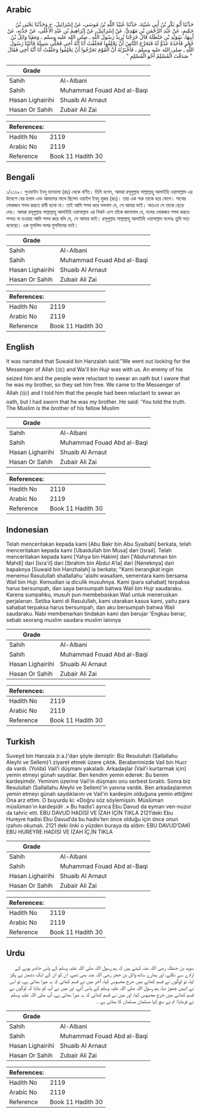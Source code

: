 ## Arabic


<div dir="rtl" lang="ar" style={{fontSize:'larger',backgroundColor:'#f8f9fa',padding:20}}>
حَدَّثَنَا أَبُو بَكْرِ بْنُ أَبِي شَيْبَةَ، حَدَّثَنَا عُبَيْدُ اللَّهِ بْنُ مُوسَى، عَنْ إِسْرَائِيلَ، ح وَحَدَّثَنَا يَحْيَى بْنُ حَكِيمٍ، عَنْ عَبْدِ الرَّحْمَنِ بْنِ مَهْدِيٍّ، عَنْ إِسْرَائِيلَ، عَنْ إِبْرَاهِيمَ بْنِ عَبْدِ الأَعْلَى، عَنْ جَدَّتِهِ، عَنْ أَبِيهَا، سُوَيْدِ بْنِ حَنْظَلَةَ قَالَ خَرَجْنَا نُرِيدُ رَسُولَ اللَّهِ ـ صلى الله عليه وسلم ـ وَمَعَنَا وَائِلُ بْنُ حُجْرٍ فَأَخَذَهُ عَدُوٌّ لَهُ فَتَحَرَّجَ النَّاسُ أَنْ يَحْلِفُوا فَحَلَفْتُ أَنَا أَنَّهُ أَخِي فَخَلَّى سَبِيلَهُ فَأَتَيْنَا رَسُولَ اللَّهِ ـ صلى الله عليه وسلم ـ فَأَخْبَرْتُهُ أَنَّ الْقَوْمَ تَحَرَّجُوا أَنْ يَحْلِفُوا وَحَلَفْتُ أَنَا أَنَّهُ أَخِي فَقَالَ ‏ "‏ صَدَقْتَ الْمُسْلِمُ أَخُو الْمُسْلِمِ ‏"‏ ‏.‏
</div>
<div style={{backgroundColor:'#f8f9fa',padding:20, marginBottom: 10}}><table> <thead> <tr> <th>Grade</th> <th></th> </tr> </thead> <tbody> <tr><td>Sahih</td><td>Al-Albani</td></tr><tr><td>Sahih</td><td>Muhammad Fouad Abd al-Baqi</td></tr><tr><td>Hasan Lighairihi</td><td>Shuaib Al Arnaut</td></tr><tr><td>Hasan Or Sahih</td><td>Zubair Ali Zai</td></tr></tbody></table><table> <thead> <tr> <th>References:</th> <th></th> </tr> </thead> <tbody><tr><td>Hadith No</td><td>2119</td></tr><tr><td>Arabic No</td><td>2119</td></tr><tr><td>Reference</td><td>Book 11 Hadith 30</td></tr></tbody></table></div>

## Bengali


<div dir="ltr" lang="bn" style={{fontSize:'larger',backgroundColor:'#f8f9fa',padding:20}}>
১/২১১৯। সুওয়াইদ ইবনু হানযালা (রাঃ) থেকে বর্ণিত। তিনি বলেন, আমরা রসূলুল্লাহ সাল্লাল্লাহু আলাইহি ওয়াসাল্লাম এর উদ্দেশে বের হলাম এবং আমাদের সাথে ছিলেন ওয়াইল ইবনু হুজর (রাঃ)। তার এক শত্রু তাকে ধরে ফেলে। সাথের লোকজন শপথ করতে রাযী হলো না। তাই আমি শপথ করে বললাম যে, সে আমার ভাই। অতএব সে তাকে ছেড়ে দেয়। আমরা রসূলুল্লাহ সাল্লাল্লাহু আলাইহি ওয়াসাল্লাম এর নিকট এসে তাঁকে জানালাম যে, দলের লোকজন শপথ করতে সম্মত না হওয়ায় আমি শপথ করে বলি যে, সে আমার ভাই। রসূলুল্লাহ সাল্লাল্লাহু আলাইহি ওয়াসাল্লাম বলেনঃ তুমি সত্য বলেছো। এক মুসলিম অপর মুসলিমের ভাই।
</div>
<div style={{backgroundColor:'#f8f9fa',padding:20, marginBottom: 10}}><table> <thead> <tr> <th>Grade</th> <th></th> </tr> </thead> <tbody> <tr><td>Sahih</td><td>Al-Albani</td></tr><tr><td>Sahih</td><td>Muhammad Fouad Abd al-Baqi</td></tr><tr><td>Hasan Lighairihi</td><td>Shuaib Al Arnaut</td></tr><tr><td>Hasan Or Sahih</td><td>Zubair Ali Zai</td></tr></tbody></table><table> <thead> <tr> <th>References:</th> <th></th> </tr> </thead> <tbody><tr><td>Hadith No</td><td>2119</td></tr><tr><td>Arabic No</td><td>2119</td></tr><tr><td>Reference</td><td>Book 11 Hadith 30</td></tr></tbody></table></div>

## English


<div dir="ltr" lang="en" style={{fontSize:'larger',backgroundColor:'#f8f9fa',padding:20}}>
It was narrated that Suwaid bin Hanzalah said:"We went out looking for the Messenger of Allah (ﷺ) and Wa'il bin Hujr was with us. An enemy of his seized him and the people were reluctant to swear an oath but I swore that he was my brother, so they set him free. We came to the Messenger of Allah (ﷺ) and I told him that the people had been reluctant to swear an oath, but I had sworn that he was my brother. He said: 'You told the truth. The Muslim is the brother of his fellow Muslim
</div>
<div style={{backgroundColor:'#f8f9fa',padding:20, marginBottom: 10}}><table> <thead> <tr> <th>Grade</th> <th></th> </tr> </thead> <tbody> <tr><td>Sahih</td><td>Al-Albani</td></tr><tr><td>Sahih</td><td>Muhammad Fouad Abd al-Baqi</td></tr><tr><td>Hasan Lighairihi</td><td>Shuaib Al Arnaut</td></tr><tr><td>Hasan Or Sahih</td><td>Zubair Ali Zai</td></tr></tbody></table><table> <thead> <tr> <th>References:</th> <th></th> </tr> </thead> <tbody><tr><td>Hadith No</td><td>2119</td></tr><tr><td>Arabic No</td><td>2119</td></tr><tr><td>Reference</td><td>Book 11 Hadith 30</td></tr></tbody></table></div>

## Indonesian


<div dir="ltr" lang="id" style={{fontSize:'larger',backgroundColor:'#f8f9fa',padding:20}}>
Telah menceritakan kepada kami [Abu Bakr bin Abu Syaibah] berkata, telah menceritakan kepada kami [Ubaidullah bin Musa] dari [Israil]. Telah menceritakan kepada kami [Yahya bin Hakim] dari ['Abdurrahman bin Mahdi] dari [Isra'il] dari [Ibrahim bin Abdul A'la] dari [Neneknya] dari bapaknya [Suwaid bin Hanzhalah] ia berkata; "Kami berangkat ingin menemui Rasulullah shallallahu 'alaihi wasallam, sementara kami bersama Wail bin Hujr. Kemudian ia diculik musuhnya. Kami (para sahabat) terpaksa harus bersumpah, dan saya bersumpah bahwa Wail bin Hujr saudaraku. Karena sumpahku, musuh pun membebaskan Wail untuk meneruskan perjalanan. Setiba kami di Rasulullah, kami utarakan kasus kami, yaitu para sahabat terpaksa harus bersumpah, dan aku bersumpah bahwa Wail saudaraku. Nabi membenarkan tindakan kami dan berujar 'Engkau benar, sebab seorang muslim saudara muslim lainnya
</div>
<div style={{backgroundColor:'#f8f9fa',padding:20, marginBottom: 10}}><table> <thead> <tr> <th>Grade</th> <th></th> </tr> </thead> <tbody> <tr><td>Sahih</td><td>Al-Albani</td></tr><tr><td>Sahih</td><td>Muhammad Fouad Abd al-Baqi</td></tr><tr><td>Hasan Lighairihi</td><td>Shuaib Al Arnaut</td></tr><tr><td>Hasan Or Sahih</td><td>Zubair Ali Zai</td></tr></tbody></table><table> <thead> <tr> <th>References:</th> <th></th> </tr> </thead> <tbody><tr><td>Hadith No</td><td>2119</td></tr><tr><td>Arabic No</td><td>2119</td></tr><tr><td>Reference</td><td>Book 11 Hadith 30</td></tr></tbody></table></div>

## Turkish


<div dir="ltr" lang="tr" style={{fontSize:'larger',backgroundColor:'#f8f9fa',padding:20}}>
Suveyd bin Hanzala (r.a.)'dan şöyle demiştir: Biz Resulullah (Sallallahu Aleyhi ve Sellem)'i ziyaret etmek üzere çıktık. Beraberimizde Vail bin Hucr da vardı. (Yolda) Vail'i düşmanı yakaladı. Arkadaşlar (Vail'i kurtarmak için) yemin etmeyi günah saydılar. Ben kendim yemin ederek: Bu benim kardeşimdir. Yeminim üzerine Vail'in düşmanı onu serbest bıraktı. Sonra biz Resulullah (Sallallahu Aleyhi ve Sellem)'in yanına vardık. Ben arkadaşlarımın yemin etmeyi günah saydıklarını ve Vail'in kardeşim olduğuna yemin ettiğimi Ona arz ettim. O buyurdu ki: «Doğru söz söylemişsin. Müslüman müslüman'ın kardeşidir .» Bu hadis’i ayrıca Ebu Davud da eyman ven-nuzur da tahric etti. EBU DAVUD HADİSİ VE İZAH İÇİN TIKLA 2121’deki Ebu Hureyre hadisi Ebu Davud’da bu hadis’ten önce olduğu için önce onun izahını okumalı. 2121 deki linki o yüzden buraya da aldım: EBU DAVUD’DAKİ EBU HUREYRE HADİSİ VE İZAH İÇ,İN TIKLA
</div>
<div style={{backgroundColor:'#f8f9fa',padding:20, marginBottom: 10}}><table> <thead> <tr> <th>Grade</th> <th></th> </tr> </thead> <tbody> <tr><td>Sahih</td><td>Al-Albani</td></tr><tr><td>Sahih</td><td>Muhammad Fouad Abd al-Baqi</td></tr><tr><td>Hasan Lighairihi</td><td>Shuaib Al Arnaut</td></tr><tr><td>Hasan Or Sahih</td><td>Zubair Ali Zai</td></tr></tbody></table><table> <thead> <tr> <th>References:</th> <th></th> </tr> </thead> <tbody><tr><td>Hadith No</td><td>2119</td></tr><tr><td>Arabic No</td><td>2119</td></tr><tr><td>Reference</td><td>Book 11 Hadith 30</td></tr></tbody></table></div>

## Urdu


<div dir="rtl" lang="ur" style={{fontSize:'larger',backgroundColor:'#f8f9fa',padding:20}}>
سوید بن حنظلہ رضی اللہ عنہ کہتے ہیں کہ ہم رسول اللہ صلی اللہ علیہ وسلم کے پاس حاضر ہونے کے ارادے سے نکلے، اور ہمارے ساتھ وائل بن حجر رضی اللہ عنہ بھی تھے، ان کو ان کے ایک دشمن نے پکڑ لیا، تو لوگوں نے قسم کھانے میں حرج محسوس کیا، آخر میں نے قسم کھائی کہ یہ میرا بھائی ہے، تو اس نے انہیں چھوڑ دیا، ہم رسول اللہ صلی اللہ علیہ وسلم کے پاس آئے، اور میں نے آپ کو بتایا کہ لوگوں نے قسم کھانے میں حرج محسوس کیا، اور میں نے قسم کھائی کہ یہ میرا بھائی ہے، آپ صلی اللہ علیہ وسلم نے فرمایا: تم نے سچ کہا مسلمان مسلمان کا بھائی ہے ۔
</div>
<div style={{backgroundColor:'#f8f9fa',padding:20, marginBottom: 10}}><table> <thead> <tr> <th>Grade</th> <th></th> </tr> </thead> <tbody> <tr><td>Sahih</td><td>Al-Albani</td></tr><tr><td>Sahih</td><td>Muhammad Fouad Abd al-Baqi</td></tr><tr><td>Hasan Lighairihi</td><td>Shuaib Al Arnaut</td></tr><tr><td>Hasan Or Sahih</td><td>Zubair Ali Zai</td></tr></tbody></table><table> <thead> <tr> <th>References:</th> <th></th> </tr> </thead> <tbody><tr><td>Hadith No</td><td>2119</td></tr><tr><td>Arabic No</td><td>2119</td></tr><tr><td>Reference</td><td>Book 11 Hadith 30</td></tr></tbody></table></div>